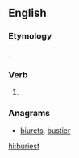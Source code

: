 ==English==

===Etymology===
{{suffix|bury|est|lang=en}}.

===Verb===
{{head|en|verb form}}

# {{en-archaic second-person singular of|bury|lang=en}}

===Anagrams===
* [[biurets#English|biurets]], [[bustier#English|bustier]]

[[hi:buriest]]